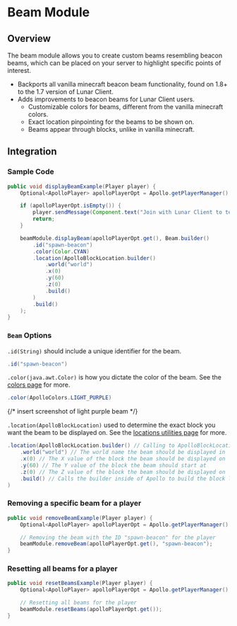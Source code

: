# Beam Module

## Overview

The beam module allows you to create custom beams resembling beacon beams, which can be placed on your server to highlight specific points of interest.

-   Backports all vanilla minecraft beacon beam functionality, found on 1.8+ to the 1.7 version of Lunar Client.
-   Adds improvements to beacon beams for Lunar Client users.
    -   Customizable colors for beams, different from the vanilla minecraft colors.
    -   Exact location pinpointing for the beams to be shown on.
    -   Beams appear through blocks, unlike in vanilla minecraft.

## Integration

### Sample Code

```java
public void displayBeamExample(Player player) {
    Optional<ApolloPlayer> apolloPlayerOpt = Apollo.getPlayerManager().getPlayer(player.getUniqueId());

    if (apolloPlayerOpt.isEmpty()) {
        player.sendMessage(Component.text("Join with Lunar Client to test this feature!"));
        return;
    }

    beamModule.displayBeam(apolloPlayerOpt.get(), Beam.builder()
        .id("spawn-beacon")
        .color(Color.CYAN)
        .location(ApolloBlockLocation.builder()
            .world("world")
            .x(0)
            .y(60)
            .z(0)
            .build()
        )
        .build()
    );
}
```

### `Beam` Options

`.id(String)` should include a unique identifier for the beam.

```java
.id("spawn-beacon")
```

`.color(java.awt.Color)` is how you dictate the color of the beam. See the [colors page](/apollo/developers/utilities/colors) for more.

```java
.color(ApolloColors.LIGHT_PURPLE)
```

{/* insert screenshot of light purple beam */}

`.location(ApolloBlockLocation)` used to determine the exact block you want the beam to be displayed on. See the [locations utilities page](/apollo/developers/utilities/locations) for more.

```java
.location(ApolloBlockLocation.builder() // Calling to ApolloBlockLocation
    .world("world") // The world name the beam should be displayed in
    .x(0) // The X value of the block the beam should be displayed on
    .y(60) // The Y value of the block the beam should start at
    .z(0) // The Z value of the block the beam should be displayed on
    .build() // Calls the builder inside of Apollo to build the block location
)
```

### Removing a specific beam for a player

```java
public void removeBeamExample(Player player) {
    Optional<ApolloPlayer> apolloPlayerOpt = Apollo.getPlayerManager().getPlayer(player.getUniqueId());

    // Removing the beam with the ID "spawn-beacon" for the player
    beamModule.removeBeam(apolloPlayerOpt.get(), "spawn-beacon");
}
```

### Resetting all beams for a player

```java
public void resetBeamsExample(Player player) {
    Optional<ApolloPlayer> apolloPlayerOpt = Apollo.getPlayerManager().getPlayer(player.getUniqueId());

    // Resetting all beams for the player
    beamModule.resetBeams(apolloPlayerOpt.get());
}
```
